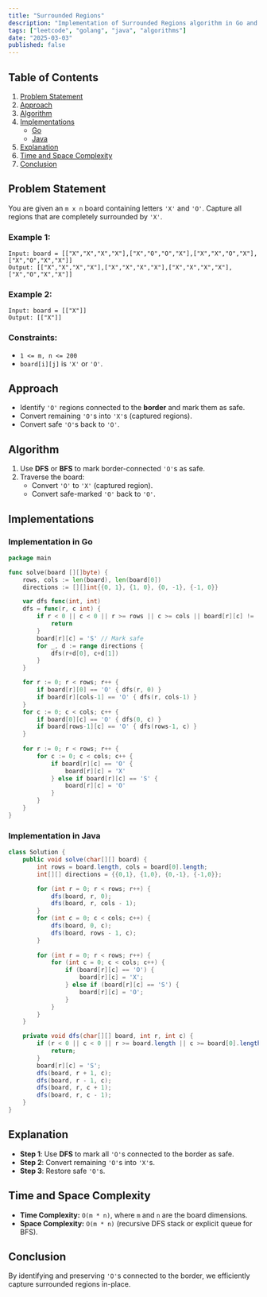 ```yaml
---
title: "Surrounded Regions"
description: "Implementation of Surrounded Regions algorithm in Go and Java."
tags: ["leetcode", "golang", "java", "algorithms"]
date: "2025-03-03"
published: false
---
```


## Table of Contents

1. [Problem Statement](#problem-statement)
2. [Approach](#approach)
3. [Algorithm](#algorithm)
4. [Implementations](#implementations)
   - [Go](#implementation-in-go)
   - [Java](#implementation-in-java)
5. [Explanation](#explanation)
6. [Time and Space Complexity](#time-and-space-complexity)
7. [Conclusion](#conclusion)

## Problem Statement

You are given an `m x n` board containing letters `'X'` and `'O'`. Capture all regions that are completely surrounded by `'X'`.

### Example 1:

```
Input: board = [["X","X","X","X"],["X","O","O","X"],["X","X","O","X"],["X","O","X","X"]]
Output: [["X","X","X","X"],["X","X","X","X"],["X","X","X","X"],["X","O","X","X"]]
```

### Example 2:

```
Input: board = [["X"]]
Output: [["X"]]
```

### Constraints:

- `1 <= m, n <= 200`
- `board[i][j]` is `'X'` or `'O'`.

## Approach

- Identify `'O'` regions connected to the **border** and mark them as safe.
- Convert remaining `'O'`s into `'X'`s (captured regions).
- Convert safe `'O'`s back to `'O'`.

## Algorithm

1. Use **DFS** or **BFS** to mark border-connected `'O'`s as safe.
2. Traverse the board:
   - Convert `'O'` to `'X'` (captured region).
   - Convert safe-marked `'O'` back to `'O'`.

## Implementations

### Implementation in Go

```go
package main

func solve(board [][]byte) {
    rows, cols := len(board), len(board[0])
    directions := [][]int{{0, 1}, {1, 0}, {0, -1}, {-1, 0}}

    var dfs func(int, int)
    dfs = func(r, c int) {
        if r < 0 || c < 0 || r >= rows || c >= cols || board[r][c] != 'O' {
            return
        }
        board[r][c] = 'S' // Mark safe
        for _, d := range directions {
            dfs(r+d[0], c+d[1])
        }
    }

    for r := 0; r < rows; r++ {
        if board[r][0] == 'O' { dfs(r, 0) }
        if board[r][cols-1] == 'O' { dfs(r, cols-1) }
    }
    for c := 0; c < cols; c++ {
        if board[0][c] == 'O' { dfs(0, c) }
        if board[rows-1][c] == 'O' { dfs(rows-1, c) }
    }
    
    for r := 0; r < rows; r++ {
        for c := 0; c < cols; c++ {
            if board[r][c] == 'O' {
                board[r][c] = 'X'
            } else if board[r][c] == 'S' {
                board[r][c] = 'O'
            }
        }
    }
}
```

### Implementation in Java

```java
class Solution {
    public void solve(char[][] board) {
        int rows = board.length, cols = board[0].length;
        int[][] directions = {{0,1}, {1,0}, {0,-1}, {-1,0}};

        for (int r = 0; r < rows; r++) {
            dfs(board, r, 0);
            dfs(board, r, cols - 1);
        }
        for (int c = 0; c < cols; c++) {
            dfs(board, 0, c);
            dfs(board, rows - 1, c);
        }
        
        for (int r = 0; r < rows; r++) {
            for (int c = 0; c < cols; c++) {
                if (board[r][c] == 'O') {
                    board[r][c] = 'X';
                } else if (board[r][c] == 'S') {
                    board[r][c] = 'O';
                }
            }
        }
    }

    private void dfs(char[][] board, int r, int c) {
        if (r < 0 || c < 0 || r >= board.length || c >= board[0].length || board[r][c] != 'O') {
            return;
        }
        board[r][c] = 'S';
        dfs(board, r + 1, c);
        dfs(board, r - 1, c);
        dfs(board, r, c + 1);
        dfs(board, r, c - 1);
    }
}
```

## Explanation

- **Step 1**: Use **DFS** to mark all `'O'`s connected to the border as safe.
- **Step 2**: Convert remaining `'O'`s into `'X'`s.
- **Step 3**: Restore safe `'O'`s.

## Time and Space Complexity

- **Time Complexity:** `O(m * n)`, where `m` and `n` are the board dimensions.
- **Space Complexity:** `O(m * n)` (recursive DFS stack or explicit queue for BFS).

## Conclusion

By identifying and preserving `'O'`s connected to the border, we efficiently capture surrounded regions in-place.
